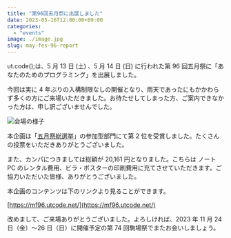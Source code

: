 ```yaml
---
title: "第96回五月祭に出展しました"
date: 2023-05-16T12:00:00+09:00
categories:
  - "events"
image: ./image.jpg
slug: may-fes-96-report
---
```


ut.code();は、5 月 13 日 (土) 、5 月 14 日 (日) に行われた第 96 回五月祭に「あなたのためのプログラミング」を出展しました。

今回は実に 4 年ぶりの入構制限なしの開催となり、雨天であったにもかかわらず多くの方にご来場いただきました。お待たせしてしまった方、ご案内できなかった方は、申し訳ございませんでした。

![会場の様子](./room.jpg)

本企画は「[五月祭総選挙](https://gogatsusai.jp/96/visitor/awards/)」の参加型部門にて第 2 位を受賞しました。たくさんの投票をいただきありがとうございました。

また、カンパにつきましては総額が 20,161 円となりました。こちらは ノート PC のレンタル費用、ビラ・ポスターの印刷費用に充てさせていただきます。ご協力いただいた皆様、ありがとうございました。

本企画のコンテンツは下のリンクより見ることができます。

[https://mf96.utcode.net/](https://mf96.utcode.net/)

改めまして、ご来場ありがとうございました。よろしければ、2023 年 11 月 24 日（金）〜26 日（日）に開催予定の第 74 回駒場祭でまたお会いしましょう。
